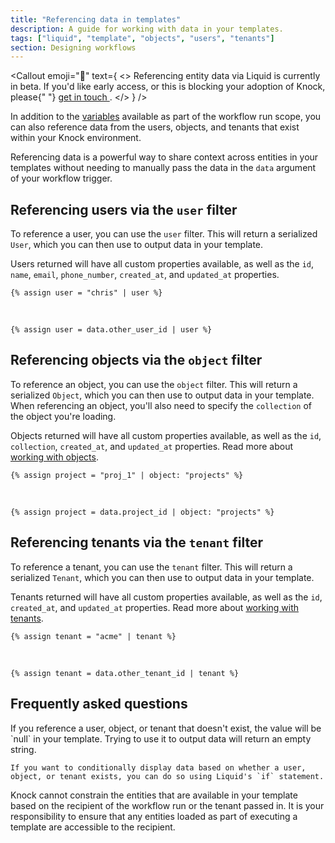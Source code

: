 ```yaml
---
title: "Referencing data in templates"
description: A guide for working with data in your templates.
tags: ["liquid", "template", "objects", "users", "tenants"]
section: Designing workflows
---
```


<Callout
  emoji="🚧"
  text={
    <>
      Referencing entity data via Liquid is currently in beta. If you'd like
      early access, or this is blocking your adoption of Knock, please{" "}
      <a href="mailto:support@knock.app?subject=Referencing%20entity%20data%20via%20Liquid">
        get in touch
      </a>
      .
    </>
  }
/>

In addition to the [variables](/designing-workflows/template-editor/variables) available as part of the workflow run scope, you can also reference data from the users, objects, and tenants that exist within your Knock environment.

Referencing data is a powerful way to share context across entities in your templates without needing to manually pass the data in the `data` argument of your workflow trigger.

## Referencing users via the `user` filter

To reference a user, you can use the `user` filter. This will return a serialized `User`, which you can then use to output data in your template.

Users returned will have all custom properties available, as well as the `id`, `name`, `email`, `phone_number`, `created_at`, and `updated_at` properties.

```liquid title="Referencing a user via a static identifier"
{% assign user = "chris" | user %}
```

 <br />
 
```liquid title="Referencing a user via a dynamic identifier"
{% assign user = data.other_user_id | user %}
```

## Referencing objects via the `object` filter

To reference an object, you can use the `object` filter. This will return a serialized `Object`, which you can then use to output data in your template. When referencing an object, you'll also need to specify the `collection` of the object you're loading.

Objects returned will have all custom properties available, as well as the `id`, `collection`, `created_at`, and `updated_at` properties. Read more about [working with objects](/concepts/objects).

```liquid title="Referencing an object in the 'projects' collection via a static identifier"
{% assign project = "proj_1" | object: "projects" %}
```

 <br />
 
```liquid title="Referencing an object in the 'projects' collection via a dynamic identifier"
{% assign project = data.project_id | object: "projects" %}
```

## Referencing tenants via the `tenant` filter

To reference a tenant, you can use the `tenant` filter. This will return a serialized `Tenant`, which you can then use to output data in your template.

Tenants returned will have all custom properties available, as well as the `id`, `created_at`, and `updated_at` properties. Read more about [working with tenants](/concepts/tenants).

```liquid title="Referencing a tenant via a static identifier"
{% assign tenant = "acme" | tenant %}
```

 <br />
 
```liquid title="Referencing a tenant via a dynamic identifier"
{% assign tenant = data.other_tenant_id | tenant %}
```

## Frequently asked questions

<AccordionGroup>
  <Accordion title="What happens if I reference a user, object, or tenant that doesn't exist?">
    If you reference a user, object, or tenant that doesn't exist, the value will be `null` in your template. Trying to use it to output data will return an empty string.

    If you want to conditionally display data based on whether a user, object, or tenant exists, you can do so using Liquid's `if` statement.

  </Accordion>
  <Accordion title="How can I ensure that only certain users, objects, or tenants are available in my template?">
    Knock cannot constrain the entities that are available in your template based on the recipient of the workflow run or the tenant passed in. It is your responsibility to ensure that any entities loaded as part of executing a template are accessible to the recipient.
  </Accordion>
</AccordionGroup>
